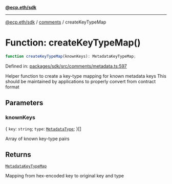 [**@ecp.eth/sdk**](../../index.mdx)

***

[@ecp.eth/sdk](/sdk-reference/index.mdx) / [comments](/sdk-reference/comments/index.mdx) / createKeyTypeMap

# Function: createKeyTypeMap()

```ts
function createKeyTypeMap(knownKeys): MetadataKeyTypeMap;
```

Defined in: [packages/sdk/src/comments/metadata.ts:597](https://github.com/ecp-eth/comments-monorepo/blob/main/packages/sdk/src/comments/metadata.ts#L597)

Helper function to create a key-type mapping for known metadata keys
This should be maintained by applications to properly convert from contract format

## Parameters

### knownKeys

\{
  `key`: `string`;
  `type`: [`MetadataType`](/sdk-reference/comments/type-aliases/MetadataType.mdx);
\}[]

Array of known key-type pairs

## Returns

[`MetadataKeyTypeMap`](/sdk-reference/comments/type-aliases/MetadataKeyTypeMap.mdx)

Mapping from hex-encoded key to original key and type
